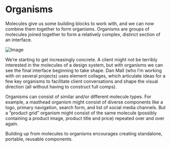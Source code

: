 <Meta title="Organisms/Description"/>

# Organisms

Molecules give us some building blocks to work with, and we can now combine them together to form organisms. Organisms are groups of molecules joined together to form a relatively complex, distinct section of an interface.

![Image](/docs/intro/organisms.jpg)

We’re starting to get increasingly concrete. A client might not be terribly interested in the molecules of a design system, but with organisms we can see the final interface beginning to take shape. Dan Mall (who I’m working with on several projects) uses element collages, which articulate ideas for a few key organisms to facilitate client conversations and shape the visual direction (all without having to construct full comps).

Organisms can consist of similar and/or different molecule types. For example, a masthead organism might consist of diverse components like a logo, primary navigation, search form, and list of social media channels. But a “product grid” organism might consist of the same molecule (possibly containing a product image, product title and price) repeated over and over again.

Building up from molecules to organisms encourages creating standalone, portable, reusable components.
